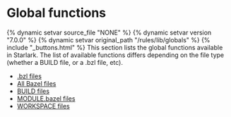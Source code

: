 <html devsite>
<head>
  <meta name="project_path" value="/_project.yaml">
  <meta name="book_path" value="/versions/7.0.0/_book.yaml">
</head>
<body>
<h1 class="page-title">Global functions</h1>

{% dynamic setvar source_file "NONE" %}
{% dynamic setvar version "7.0.0" %}
{% dynamic setvar original_path "/rules/lib/globals" %}
{% include "_buttons.html" %}
This section lists the global functions available in Starlark. The list of available functions differs depending on the file type (whether a BUILD file, or a .bzl file, etc).

<ul>

<li><a href="/versions/7.0.0/rules/lib/globals/bzl">.bzl files</a></li>

<li><a href="/versions/7.0.0/rules/lib/globals/all">All Bazel files</a></li>

<li><a href="/versions/7.0.0/rules/lib/globals/build">BUILD files</a></li>

<li><a href="/versions/7.0.0/rules/lib/globals/module">MODULE.bazel files</a></li>

<li><a href="/versions/7.0.0/rules/lib/globals/workspace">WORKSPACE files</a></li>
</ul>
</body>
</html>
